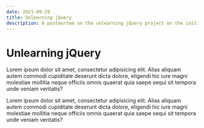 ```yaml
---
date: 2021-09-29
title: Unlearning jQuery
description: A postmortem on the unlearning jQuery project on the initial need for jQuery in web development
---
```


# Unlearning jQuery

Lorem ipsum dolor sit amet, consectetur adipisicing elit. Alias aliquam autem commodi cupiditate deserunt dicta
dolore, eligendi hic iure magni molestiae mollitia neque officiis omnis quaerat quia saepe sequi sit
tempora unde veniam veritatis?


Lorem ipsum dolor sit amet, consectetur adipisicing elit. Alias aliquam autem commodi cupiditate deserunt dicta
dolore, eligendi hic iure magni molestiae mollitia neque officiis omnis quaerat quia saepe sequi sit
tempora unde veniam veritatis?
